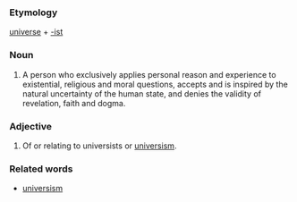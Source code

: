 ===Etymology===
[[universe]] + [[-ist]]

===Noun===
#A person who exclusively applies personal reason and experience to existential, religious and moral questions, accepts and is inspired by the natural uncertainty of the human state, and denies the validity of revelation, faith and dogma.

===Adjective===
#Of or relating to universists or [[universism]].

===Related words===
*[[universism]]